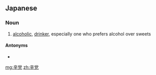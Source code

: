 ==Japanese==
{{ja-kanjitab|から|とう|yomi=ko}}

===Noun===
{{ja-noun|からとう}}

# [[alcoholic]], [[drinker]], especially one who prefers alcohol over sweets

====Antonyms====
* {{ja-r|甘党|あまとう}}

[[mg:辛党]]
[[zh:辛党]]